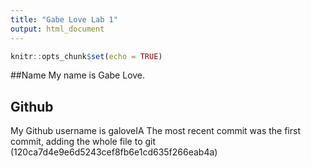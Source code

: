 ```yaml
---
title: "Gabe Love Lab 1"
output: html_document
---
```


```r
knitr::opts_chunk$set(echo = TRUE)
```

##Name
My name is Gabe Love.

## Github
My Github username is galoveIA
The most recent commit was the first commit, adding the whole file to git (120ca7d4e9e6d5243cef8fb6e1cd635f266eab4a)
